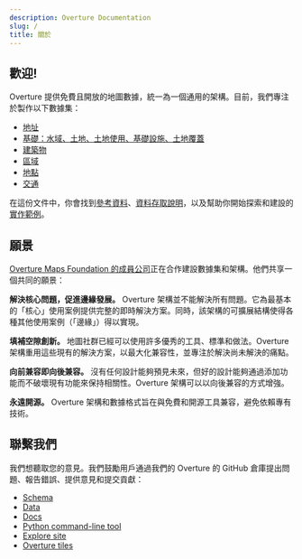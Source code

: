 ```yaml
---
description: Overture Documentation
slug: /
title: 關於
---
```


## 歡迎! 

Overture 提供免費且開放的地圖數據，統一為一個通用的架構。目前，我們專注於製作以下數據集：

- [地址](/schema/reference/addresses/address)
- [基礎：水域、土地、土地使用、基礎設施、土地覆蓋](guides/base)
- [建築物](guides/buildings)
- [區域](guides/divisions)
- [地點](guides/places)
- [交通](guides/transportation)

在這份文件中，你會找到[參考資料](https://docs.overturemaps.org/schema)、[資料存取說明](getting-data)，以及幫助你開始探索和建設的[實作範例](examples)。

## 願景

[Overture Maps Foundation 的成員公司](https://overturemaps.org/about/members/)正在合作建設數據集和架構。他們共享一個共同的願景：

**解決核心問題，促進邊緣發展。** Overture 架構並不能解決所有問題。它為最基本的「核心」使用案例提供完整的即時解決方案。同時，該架構的可擴展結構使得各種其他使用案例（「邊緣」）得以實現。

**填補空隙創新。** 地圖社群已經可以使用許多優秀的工具、標準和做法。Overture 架構重用這些現有的解決方案，以最大化兼容性，並專注於解決尚未解決的痛點。

**向前兼容即向後兼容。** 沒有任何設計能夠預見未來，但好的設計能夠通過添加功能而不破壞現有功能來保持相關性。Overture 架構可以以向後兼容的方式增強。

**永遠開源。** Overture 架構和數據格式旨在與免費和開源工具兼容，避免依賴專有技術。

## 聯繫我們

我們想聽取您的意見。我們鼓勵用戶通過我們的 Overture 的 GitHub 倉庫提出問題、報告錯誤、提供意見和提交貢獻：


- [Schema](https://github.com/OvertureMaps/schema)
- [Data](https://github.com/OvertureMaps/data)
- [Docs](https://github.com/OvertureMaps/docs)
- [Python command-line tool](https://github.com/OvertureMaps/overturemaps-py)
- [Explore site](https://github.com/OvertureMaps/io-site)
- [Overture tiles](https://github.com/OvertureMaps/overture-tiles)

